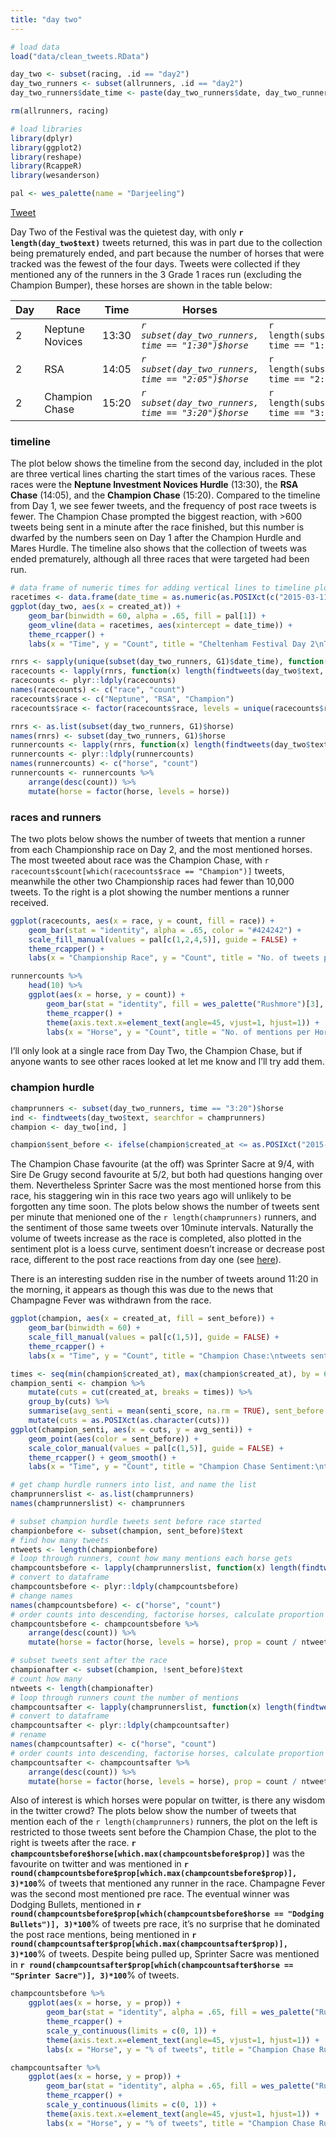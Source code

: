 ```yaml
---
title: "day two"
---
```


```r
# load data
load("data/clean_tweets.RData")

day_two <- subset(racing, .id == "day2")
day_two_runners <- subset(allrunners, .id == "day2")
day_two_runners$date_time <- paste(day_two_runners$date, day_two_runners$time)

rm(allrunners, racing)
```

```r
# load libraries
library(dplyr)
library(ggplot2)
library(reshape)
library(RcappeR)
library(wesanderson)

pal <- wes_palette(name = "Darjeeling")
```

<a href="https://twitter.com/share" class="twitter-share-button" data-url="http://durtal.github.io/cheltenham-festival-2015-twitter/day_two.html" data-text="Cheltenham Festival 2015 Day Two" data-via="UTVilla" data-related="_RcappeR" data-hashtags="rstats,CheltenhamFestival">Tweet</a>
<script>!function(d,s,id){var js,fjs=d.getElementsByTagName(s)[0],p=/^http:/.test(d.location)?'http':'https';if(!d.getElementById(id)){js=d.createElement(s);js.id=id;js.src=p+'://platform.twitter.com/widgets.js';fjs.parentNode.insertBefore(js,fjs);}}(document, 'script', 'twitter-wjs');</script>

Day Two of the Festival was the quietest day, with only **`r length(day_two$text)`** tweets returned, this was in part due to the collection being prematurely ended, and part because the number of horses that were tracked was the fewest of the four days.  Tweets were collected if they mentioned any of the runners in the 3 Grade 1 races run (excluding the Champion Bumper), these horses are shown in the table below:

Day | Race | Time |Horses | n
----|------|------|-------|---
2 | Neptune Novices | 13:30 | _`r subset(day_two_runners, time == "1:30")$horse`_ | `r length(subset(day_two_runners, time == "1:30")$horse)`
2 | RSA | 14:05 | _`r subset(day_two_runners, time == "2:05")$horse`_ | `r length(subset(day_two_runners, time == "2:05")$horse)`
2 | Champion Chase | 15:20 | _`r subset(day_two_runners, time == "3:20")$horse`_ | `r length(subset(day_two_runners, time == "3:20")$horse)`

### timeline

The plot below shows the timeline from the second day, included in the plot are three vertical lines charting the start times of the various races.  These races were the **Neptune Investment Novices Hurdle** (13:30), the **RSA Chase** (14:05), and the **Champion Chase** (15:20).  Compared to the timeline from Day 1, we see fewer tweets, and the frequency of post race tweets is fewer.  The Champion Chase prompted the biggest reaction, with >600 tweets being sent in a minute after the race finished, but this number is dwarfed by the numbers seen on Day 1 after the Champion Hurdle and Mares Hurdle.  The timeline also shows that the collection of tweets was ended prematurely, although all three races that were targeted had been run.

```r
# data frame of numeric times for adding vertical lines to timeline plot
racetimes <- data.frame(date_time = as.numeric(as.POSIXct(c("2015-03-11 13:30", "2015-03-11 14:05","2015-03-11 15:20"))))
ggplot(day_two, aes(x = created_at)) +
    geom_bar(binwidth = 60, alpha = .65, fill = pal[1]) +
    geom_vline(data = racetimes, aes(xintercept = date_time)) +
    theme_rcapper() +
    labs(x = "Time", y = "Count", title = "Cheltenham Festival Day 2\nTweet timeline")
```

```r
rnrs <- sapply(unique(subset(day_two_runners, G1)$date_time), function(x) subset(day_two_runners, date_time == x)$horse)
racecounts <- lapply(rnrs, function(x) length(findtweets(day_two$text, x, counts = TRUE)))
racecounts <- plyr::ldply(racecounts)
names(racecounts) <- c("race", "count")
racecounts$race <- c("Neptune", "RSA", "Champion")
racecounts$race <- factor(racecounts$race, levels = unique(racecounts$race))

rnrs <- as.list(subset(day_two_runners, G1)$horse)
names(rnrs) <- subset(day_two_runners, G1)$horse
runnercounts <- lapply(rnrs, function(x) length(findtweets(day_two$text, x, counts = TRUE)))
runnercounts <- plyr::ldply(runnercounts)
names(runnercounts) <- c("horse", "count")
runnercounts <- runnercounts %>%
    arrange(desc(count)) %>%
    mutate(horse = factor(horse, levels = horse))
```

### races and runners

The two plots below shows the number of tweets that mention a runner from each Championship race on Day 2, and the most mentioned horses.  The most tweeted about race was the Champion Chase, with `r racecounts$count[which(racecounts$race == "Champion")]` tweets, meanwhile the other two Championship races had fewer than 10,000 tweets.  To the right is a plot showing the number mentions a runner received.

<div class="row">
<div class="col-md-6">
```r
ggplot(racecounts, aes(x = race, y = count, fill = race)) +
    geom_bar(stat = "identity", alpha = .65, color = "#424242") +
    scale_fill_manual(values = pal[c(1,2,4,5)], guide = FALSE) +
    theme_rcapper() +
    labs(x = "Championship Race", y = "Count", title = "No. of tweets per Championship Race")
```
</div>
<div class="col-md-6">
```r
runnercounts %>%
    head(10) %>%
    ggplot(aes(x = horse, y = count)) +
        geom_bar(stat = "identity", fill = wes_palette("Rushmore")[3], alpha = .65, color = "#424242") +
        theme_rcapper() +
        theme(axis.text.x=element_text(angle=45, vjust=1, hjust=1)) +
        labs(x = "Horse", y = "Count", title = "No. of mentions per Horse")
```
</div>
</div>

I'll only look at a single race from Day Two, the Champion Chase, but if anyone wants to see other races looked at let me know and I'll try add them.

### champion hurdle

```r
champrunners <- subset(day_two_runners, time == "3:20")$horse
ind <- findtweets(day_two$text, searchfor = champrunners)
champion <- day_two[ind, ]

champion$sent_before <- ifelse(champion$created_at <= as.POSIXct("2015-03-11 15:20"), TRUE, FALSE)
```

The Champion Chase favourite (at the off) was Sprinter Sacre at 9/4, with Sire De Grugy second favourite at 5/2, but both had questions hanging over them.  Nevertheless Sprinter Sacre was the most mentioned horse from this race, his staggering win in this race two years ago will unlikely to be forgotten any time soon.  The plots below shows the number of tweets sent per minute that menioned one of the `r length(champrunners)` runners, and the sentiment of those same tweets over 10minute intervals.  Naturally the volume of tweets increase as the race is completed, also plotted in the sentiment plot is a loess curve, sentiment doesn't increase or decrease post race, different to the post race reactions from day one (see [here](day_one.html)).

There is an interesting sudden rise in the number of tweets around 11:20 in the morning, it appears as though this was due to the news that Champagne Fever was withdrawn from the race.

<div class="row">
<div class="col-md-6">
```r
ggplot(champion, aes(x = created_at, fill = sent_before)) +
    geom_bar(binwidth = 60) +
    scale_fill_manual(values = pal[c(1,5)], guide = FALSE) +
    theme_rcapper() +
    labs(x = "Time", y = "Count", title = "Champion Chase:\ntweets sent before race (blue) and after (red)")
```
</div>
<div class="col-md-6">
```r
times <- seq(min(champion$created_at), max(champion$created_at), by = 600)
champion_senti <- champion %>%
    mutate(cuts = cut(created_at, breaks = times)) %>%
    group_by(cuts) %>%
    summarise(avg_senti = mean(senti_score, na.rm = TRUE), sent_before = sent_before[1]) %>%
    mutate(cuts = as.POSIXct(as.character(cuts)))
ggplot(champion_senti, aes(x = cuts, y = avg_senti)) +
    geom_point(aes(color = sent_before)) +
    scale_color_manual(values = pal[c(1,5)], guide = FALSE) +
    theme_rcapper() + geom_smooth() +
    labs(x = "Time", y = "Count", title = "Champion Chase Sentiment:\ntweets sent before race (blue) and after (red)")
```
</div>
</div>

```r
# get champ hurdle runners into list, and name the list
champrunnerslist <- as.list(champrunners)
names(champrunnerslist) <- champrunners

# subset champion hurdle tweets sent before race started
championbefore <- subset(champion, sent_before)$text
# find how many tweets
ntweets <- length(championbefore)
# loop through runners, count how many mentions each horse gets
champcountsbefore <- lapply(champrunnerslist, function(x) length(findtweets(championbefore, searchfor = x, counts = T)))
# convert to dataframe
champcountsbefore <- plyr::ldply(champcountsbefore)
# change names
names(champcountsbefore) <- c("horse", "count")
# order counts into descending, factorise horses, calculate proportion of tweets and plot
champcountsbefore <- champcountsbefore %>%
    arrange(desc(count)) %>%
    mutate(horse = factor(horse, levels = horse), prop = count / ntweets)

# subset tweets sent after the race
championafter <- subset(champion, !sent_before)$text
# count how many
ntweets <- length(championafter)
# loop through runners count the number of mentions
champcountsafter <- lapply(champrunnerslist, function(x) length(findtweets(championafter, searchfor = x, counts = T)))
# convert to dataframe
champcountsafter <- plyr::ldply(champcountsafter)
# rename
names(champcountsafter) <- c("horse", "count")
# order counts into descending, factorise horses, calculate proportion of tweets and plot
champcountsafter <- champcountsafter %>%
    arrange(desc(count)) %>%
    mutate(horse = factor(horse, levels = horse), prop = count / ntweets)
```

Also of interest is which horses were popular on twitter, is there any wisdom in the twitter crowd?  The plots below show the number of tweets that mention each of the `r length(champrunners)` runners, the plot on the left is restricted to those tweets sent before the Champion Chase, the plot to the right is tweets after the race.  **`r champcountsbefore$horse[which.max(champcountsbefore$prop)]`** was the favourite on twitter and was mentioned in **`r round(champcountsbefore$prop[which.max(champcountsbefore$prop)], 3)*100`**% of tweets that mentioned any runner in the race.  Champagne Fever was the second most mentioned pre race.  The eventual winner was Dodging Bullets, mentioned in **`r round(champcountsbefore$prop[which(champcountsbefore$horse == "Dodging Bullets")], 3)*100`**% of tweets pre race, it's no surprise that he dominated the post race mentions, being mentioned in **`r round(champcountsafter$prop[which.max(champcountsafter$prop)], 3)*100`**% of tweets.  Despite being pulled up, Sprinter Sacre was mentioned in **`r round(champcountsafter$prop[which(champcountsafter$horse == "Sprinter Sacre")], 3)*100`**% of tweets.

<div class="row">
<div class="col-md-6">
```r
champcountsbefore %>%
    ggplot(aes(x = horse, y = prop)) +
        geom_bar(stat = "identity", alpha = .65, fill = wes_palette("Rushmore")[3], color = "#424242") +
        theme_rcapper() +
        scale_y_continuous(limits = c(0, 1)) +
        theme(axis.text.x=element_text(angle=45, vjust=1, hjust=1)) +
        labs(x = "Horse", y = "% of tweets", title = "Champion Chase Runners\n% of mentions before race")
```
</div>
<div class="col-md-6">
```r
champcountsafter %>%
    ggplot(aes(x = horse, y = prop)) +
        geom_bar(stat = "identity", alpha = .65, fill = wes_palette("Rushmore")[3], color = "#424242") +
        theme_rcapper() +
        scale_y_continuous(limits = c(0, 1)) +
        theme(axis.text.x=element_text(angle=45, vjust=1, hjust=1)) +
        labs(x = "Horse", y = "% of tweets", title = "Champion Chase Runners\n% of mentions post race")
```
</div>
</div>
